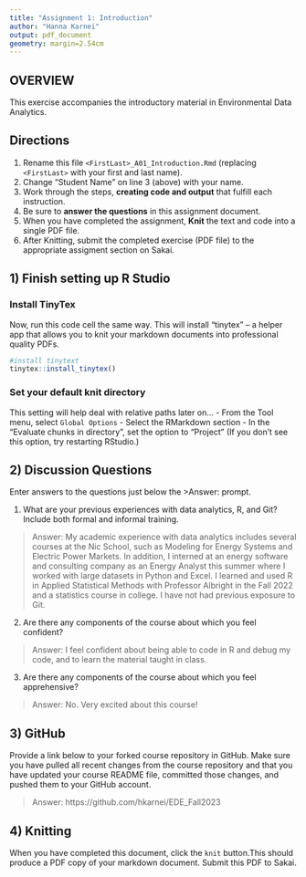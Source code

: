 ```yaml
---
title: "Assignment 1: Introduction"
author: "Hanna Karnei"
output: pdf_document
geometry: margin=2.54cm
---
```


## OVERVIEW

This exercise accompanies the introductory material in Environmental Data Analytics. 

## Directions
1.  Rename this file `<FirstLast>_A01_Introduction.Rmd` (replacing `<FirstLast>` with your first and last name).
2.  Change "Student Name" on line 3 (above) with your name.
3.  Work through the steps, **creating code and output** that fulfill each instruction.
4.  Be sure to **answer the questions** in this assignment document.
5.  When you have completed the assignment, **Knit** the text and code into a single PDF file.
6.  After Knitting, submit the completed exercise (PDF file) to the appropriate assigment section on Sakai.


## 1) Finish setting up R Studio

### Install TinyTex
Now, run this code cell the same way. This will install "tinytex" -- a helper app that allows you to knit your markdown documents into professional quality PDFs.
```r
#install tinytext
tinytex::install_tinytex()
```

### Set your default knit directory
This setting will help deal with relative paths later on...
 - From the Tool menu, select `Global Options`
 - Select the RMarkdown section
 - In the "Evaluate chunks in directory", set the option to "Project" (If you don't see this option, try restarting RStudio.)


## 2) Discussion Questions
Enter answers to the questions just below the >Answer: prompt.

1. What are your previous experiences with data analytics, R, and Git? Include both formal and informal training.

> Answer: My academic experience with data analytics includes several courses at the Nic School, such as Modeling for Energy Systems and Electric Power Markets. In addition, I interned at an energy software and consulting company as an Energy Analyst this summer where I worked with large datasets in Python and Excel. I learned and used R in Applied Statistical Methods with Professor Albright in the Fall 2022 and a statistics course in college. I have not had previous exposure to Git. 

2. Are there any components of the course about which you feel confident?

> Answer: I feel confident about being able to code in R and debug my code, and to learn the material taught in class. 

3. Are there any components of the course about which you feel apprehensive?

> Answer: No. Very excited about this course!
  

## 3) GitHub

Provide a link below to your forked course repository in GitHub. Make sure you have pulled all recent changes from the course repository and that you have updated your course README file, committed those changes, and pushed them to your GitHub account. 

> Answer: https://github.com/hkarnei/EDE_Fall2023

## 4) Knitting
When you have completed this document, click the `knit` button.This should produce a PDF copy of your markdown document. Submit this PDF to Sakai. 
